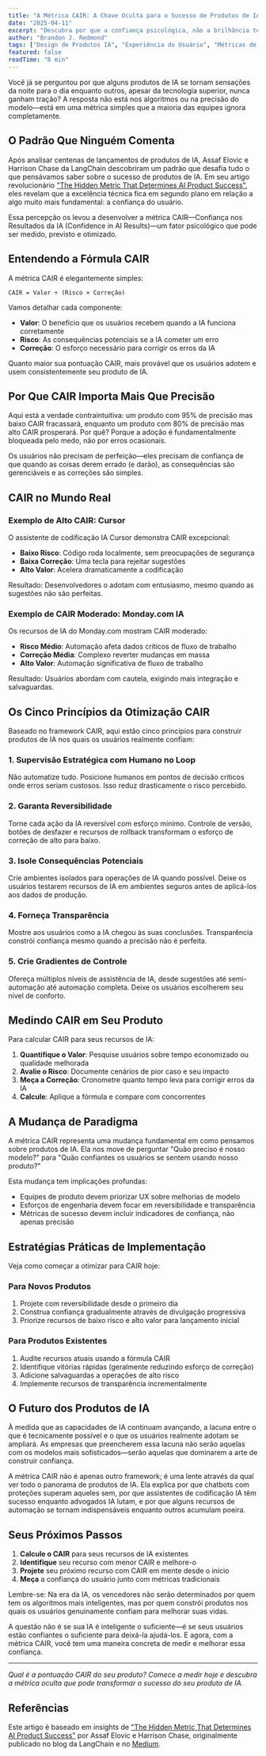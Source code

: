 ```yaml
---
title: "A Métrica CAIR: A Chave Oculta para o Sucesso de Produtos de IA"
date: "2025-04-11"
excerpt: "Descubra por que a confiança psicológica, não a brilhância técnica, determina se seu produto de IA terá sucesso ou fracassará. Conheça a métrica CAIR que está revolucionando como construímos produtos de IA."
author: "Brandon J. Redmond"
tags: ["Design de Produtos IA", "Experiência do Usuário", "Métricas de Produto", "Adoção de IA", "Estratégia de Produto"]
featured: false
readTime: "8 min"
---
```


Você já se perguntou por que alguns produtos de IA se tornam sensações da noite para o dia enquanto outros, apesar da tecnologia superior, nunca ganham tração? A resposta não está nos algoritmos ou na precisão do modelo—está em uma métrica simples que a maioria das equipes ignora completamente.

## O Padrão Que Ninguém Comenta

Após analisar centenas de lançamentos de produtos de IA, Assaf Elovic e Harrison Chase da LangChain descobriram um padrão que desafia tudo o que pensávamos saber sobre o sucesso de produtos de IA. Em seu artigo revolucionário ["The Hidden Metric That Determines AI Product Success"](https://blog.langchain.com/the-hidden-metric-that-determines-ai-product-success/), eles revelam que a excelência técnica fica em segundo plano em relação a algo muito mais fundamental: a confiança do usuário.

Essa percepção os levou a desenvolver a métrica CAIR—Confiança nos Resultados da IA (Confidence in AI Results)—um fator psicológico que pode ser medido, previsto e otimizado.

## Entendendo a Fórmula CAIR

A métrica CAIR é elegantemente simples:

```
CAIR = Valor ÷ (Risco × Correção)
```

Vamos detalhar cada componente:

- **Valor**: O benefício que os usuários recebem quando a IA funciona corretamente
- **Risco**: As consequências potenciais se a IA cometer um erro
- **Correção**: O esforço necessário para corrigir os erros da IA

Quanto maior sua pontuação CAIR, mais provável que os usuários adotem e usem consistentemente seu produto de IA.

## Por Que CAIR Importa Mais Que Precisão

Aqui está a verdade contraintuitiva: um produto com 95% de precisão mas baixo CAIR fracassará, enquanto um produto com 80% de precisão mas alto CAIR prosperará. Por quê? Porque a adoção é fundamentalmente bloqueada pelo medo, não por erros ocasionais.

Os usuários não precisam de perfeição—eles precisam de confiança de que quando as coisas derem errado (e darão), as consequências são gerenciáveis e as correções são simples.

## CAIR no Mundo Real

### Exemplo de Alto CAIR: Cursor

O assistente de codificação IA Cursor demonstra CAIR excepcional:
- **Baixo Risco**: Código roda localmente, sem preocupações de segurança
- **Baixa Correção**: Uma tecla para rejeitar sugestões
- **Alto Valor**: Acelera dramaticamente a codificação

Resultado: Desenvolvedores o adotam com entusiasmo, mesmo quando as sugestões não são perfeitas.

### Exemplo de CAIR Moderado: Monday.com IA

Os recursos de IA do Monday.com mostram CAIR moderado:
- **Risco Médio**: Automação afeta dados críticos de fluxo de trabalho
- **Correção Média**: Complexo reverter mudanças em massa
- **Alto Valor**: Automação significativa de fluxo de trabalho

Resultado: Usuários abordam com cautela, exigindo mais integração e salvaguardas.

## Os Cinco Princípios da Otimização CAIR

Baseado no framework CAIR, aqui estão cinco princípios para construir produtos de IA nos quais os usuários realmente confiam:

### 1. Supervisão Estratégica com Humano no Loop
Não automatize tudo. Posicione humanos em pontos de decisão críticos onde erros seriam custosos. Isso reduz drasticamente o risco percebido.

### 2. Garanta Reversibilidade
Torne cada ação da IA reversível com esforço mínimo. Controle de versão, botões de desfazer e recursos de rollback transformam o esforço de correção de alto para baixo.

### 3. Isole Consequências Potenciais
Crie ambientes isolados para operações de IA quando possível. Deixe os usuários testarem recursos de IA em ambientes seguros antes de aplicá-los aos dados de produção.

### 4. Forneça Transparência
Mostre aos usuários como a IA chegou às suas conclusões. Transparência constrói confiança mesmo quando a precisão não é perfeita.

### 5. Crie Gradientes de Controle
Ofereça múltiplos níveis de assistência de IA, desde sugestões até semi-automação até automação completa. Deixe os usuários escolherem seu nível de conforto.

## Medindo CAIR em Seu Produto

Para calcular CAIR para seus recursos de IA:

1. **Quantifique o Valor**: Pesquise usuários sobre tempo economizado ou qualidade melhorada
2. **Avalie o Risco**: Documente cenários de pior caso e seu impacto
3. **Meça a Correção**: Cronometre quanto tempo leva para corrigir erros da IA
4. **Calcule**: Aplique a fórmula e compare com concorrentes

## A Mudança de Paradigma

A métrica CAIR representa uma mudança fundamental em como pensamos sobre produtos de IA. Ela nos move de perguntar "Quão preciso é nosso modelo?" para "Quão confiantes os usuários se sentem usando nosso produto?"

Esta mudança tem implicações profundas:
- Equipes de produto devem priorizar UX sobre melhorias de modelo
- Esforços de engenharia devem focar em reversibilidade e transparência
- Métricas de sucesso devem incluir indicadores de confiança, não apenas precisão

## Estratégias Práticas de Implementação

Veja como começar a otimizar para CAIR hoje:

### Para Novos Produtos
1. Projete com reversibilidade desde o primeiro dia
2. Construa confiança gradualmente através de divulgação progressiva
3. Priorize recursos de baixo risco e alto valor para lançamento inicial

### Para Produtos Existentes
1. Audite recursos atuais usando a fórmula CAIR
2. Identifique vitórias rápidas (geralmente reduzindo esforço de correção)
3. Adicione salvaguardas a operações de alto risco
4. Implemente recursos de transparência incrementalmente

## O Futuro dos Produtos de IA

À medida que as capacidades de IA continuam avançando, a lacuna entre o que é tecnicamente possível e o que os usuários realmente adotam se ampliará. As empresas que preencherem essa lacuna não serão aquelas com os modelos mais sofisticados—serão aquelas que dominarem a arte de construir confiança.

A métrica CAIR não é apenas outro framework; é uma lente através da qual ver todo o panorama de produtos de IA. Ela explica por que chatbots com proteções superam aqueles sem, por que assistentes de codificação IA têm sucesso enquanto advogados IA lutam, e por que alguns recursos de automação se tornam indispensáveis enquanto outros acumulam poeira.

## Seus Próximos Passos

1. **Calcule o CAIR** para seus recursos de IA existentes
2. **Identifique** seu recurso com menor CAIR e melhore-o
3. **Projete** seu próximo recurso com CAIR em mente desde o início
4. **Meça** a confiança do usuário junto com métricas tradicionais

Lembre-se: Na era da IA, os vencedores não serão determinados por quem tem os algoritmos mais inteligentes, mas por quem constrói produtos nos quais os usuários genuinamente confiam para melhorar suas vidas.

A questão não é se sua IA é inteligente o suficiente—é se seus usuários estão confiantes o suficiente para deixá-la ajudá-los. E agora, com a métrica CAIR, você tem uma maneira concreta de medir e melhorar essa confiança.

---

*Qual é a pontuação CAIR do seu produto? Comece a medir hoje e descubra a métrica oculta que pode transformar o sucesso do seu produto de IA.*

## Referências

Este artigo é baseado em insights de ["The Hidden Metric That Determines AI Product Success"](https://blog.langchain.com/the-hidden-metric-that-determines-ai-product-success/) por Assaf Elovic e Harrison Chase, originalmente publicado no blog da LangChain e no [Medium](https://medium.com/@assafelovic/the-hidden-metric-that-determines-ai-product-success-799a98fd57aa).